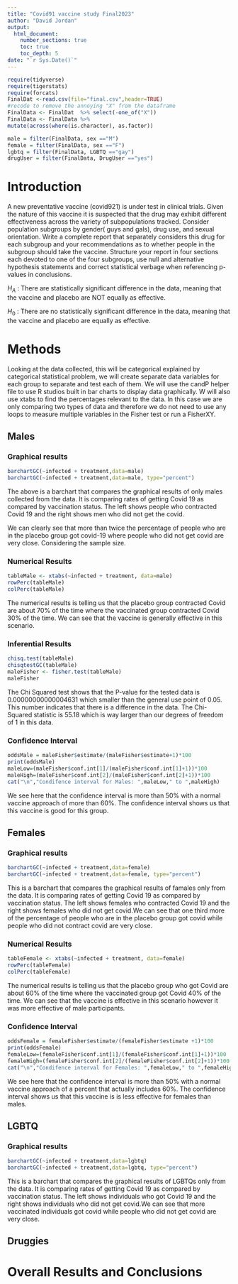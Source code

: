 ```yaml
---
title: "Covid91 vaccine study Final2023"
author: "David Jordan"
output: 
  html_document:
    number_sections: true
    toc: true
    toc_depth: 5
date: "`r Sys.Date()`" 
---
```


```r
require(tidyverse)
require(tigerstats)
require(forcats)
FinalDat <-read.csv(file="final.csv",header=TRUE)
#recode to remove the annoying "X" from the dataframe
FinalData <- FinalDat  %>% select(-one_of("X"))
FinalData <- FinalData %>%
mutate(across(where(is.character), as.factor))

male = filter(FinalData, sex =="M")
female = filter(FinalData, sex =="F")
lgbtq = filter(FinalData, LGBTQ =="gay")
drugUser = filter(FinalData, DrugUser =="yes")

```

# Introduction

A new  preventative vaccine (covid921) is under test in clinical trials. Given the nature of this vaccine it is suspected that the drug may exhibit different effectiveness across the variety of subpopulations tracked. Consider population subgroups by gender( guys and gals), drug use, and sexual orientation. Write a complete report that separately considers this drug for each subgroup and your recommendations as to whether people in the subgroup should take the vaccine. Structure your report in four sections each devoted to one of the four subgroups, use null and alternative hypothesis statements and correct statistical verbage when referencing p-values in conclusions.

$H_A$ : There are statistically significant difference in the data, meaning that the vaccine and placebo are NOT equally as effective.

$H_0$ : There are no statistically significant difference in the data, meaning that the vaccine and placebo are equally as effective.

# Methods

Looking at the data collected, this will be categorical explained by categorical statistical problem, we will create separate data variables for each group to separate and test each of them. We will use the candP helper file to use R studios built in bar charts to display data graphically. W will also use xtabs to find the percentages relevant to the data. In this case we are only comparing two types of data and therefore we do not need to use any loops to measure multiple variables in the Fisher test or run a FisherXY.

## Males

### Graphical results

```r
barchartGC(~infected + treatment,data=male)
barchartGC(~infected + treatment,data=male, type="percent")
```

The above is a barchart that compares the graphical results of only males collected from the data. It is comparing rates of getting Covid 19 as compared by vaccination status. The left shows people who contracted Covid 19 and the right shows men who did not get the covid.

We can clearly see that more than twice the percentage of people who are in the placebo group got covid-19 where people who did not get covid are very close. Considering the sample size.

### Numerical Results

```r
tableMale <- xtabs(~infected + treatment, data=male)
rowPerc(tableMale)
colPerc(tableMale)
```

The numerical results is telling us that the placebo group contracted Covid are about 70% of the time where the vaccinated group contracted Covid 30% of the time. We can see that the vaccine is generally effective in this scenario.

### Inferential Results

```r
chisq.test(tableMale)
chisqtestGC(tableMale)
maleFisher <- fisher.test(tableMale)
maleFisher
```

The Chi Squared test shows that the P-value for the tested data is 0.00000000000004631 which smaller than the general use point of 0.05. This number indicates that there is a difference in the data. The Chi-Squared statistic is 55.18 which is way larger than our degrees of freedom of 1 in this data. 

### Confidence Interval

```r
oddsMale = maleFisher$estimate/(maleFisher$estimate+1)*100
print(oddsMale)
maleLow=(maleFisher$conf.int[1]/(maleFisher$conf.int[1]+1))*100
maleHigh=(maleFisher$conf.int[2]/(maleFisher$conf.int[2]+1))*100
cat("\n","Condifence interval for Males: ",maleLow," to ",maleHigh)
```

We see here that the confidence interval is more than 50% with a normal vaccine approach of more than 60%. The confidence interval shows us that this vaccine is good for this group.

## Females

### Graphical results

```r
barchartGC(~infected + treatment,data=female)
barchartGC(~infected + treatment,data=female, type="percent")
```
This is a barchart that compares the graphical results of famales only from the data. It is comparing rates of getting Covid 19 as compared by vaccination status. The left shows females who contracted Covid 19 and the right shows females who did not get covid.We can see that one third more of the percentage of people who are in the placebo group got covid while people who did not contract covid are very close. 

### Numerical Results

```r
tableFemale <- xtabs(~infected + treatment, data=female)
rowPerc(tableFemale)
colPerc(tableFemale)
```

The numerical results is telling us that the placebo group who got Covid are about 60% of the time where the vaccinated group got Covid 40% of the time. We can see that the vaccine is effective in this scenario however it was more effective of male participants.

### Confidence Interval

```r
oddsFemale = femaleFisher$estimate/(femaleFisher$estimate +1)*100
print(oddsFemale)
femaleLow=(femaleFisher$conf.int[1]/(femaleFisher$conf.int[1]+1))*100
femaleHigh=(femaleFisher$conf.int[2]/(femaleFisher$conf.int[2]+1))*100
cat("\n","Condifence interval for Females: ",femaleLow," to ",femaleHigh)
```


We see here that the confidence interval is more than 50% with a normal vaccine approach of a percent that actually includes 60%. The confidence interval shows us that this vaccine is is less effective for females than males. 

## LGBTQ

### Graphical results

```r
barchartGC(~infected + treatment,data=lgbtq)
barchartGC(~infected + treatment,data=lgbtq, type="percent")
```

This is a barchart that compares the graphical results of LGBTQs only from the data. It is comparing rates of getting Covid 19 as compared by vaccination status. The left shows individuals who got Covid 19 and the right shows individuals who did not get covid.We can see that more vaccinated individuals got covid while people who did not get covid are very close. 

## Druggies


# Overall Results and Conclusions
